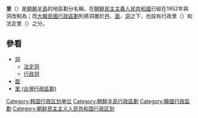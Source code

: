 {{about|朝鮮半島的行政區劃|中華民國（台灣）的同名行政區劃|村里}}
{{Unreferenced|time=2022-03-29T01:17:29+00:00}}
{{Infobox Korean name
|hangul=리
|hanja=里
|rr=Ri
|mr=Ri
}}
'''里'''（{{lang-ko|리}}）是[[朝鮮半島|朝鮮半島]]的地區劃分名稱，在[[朝鮮民主主義人民共和國|朝鮮民主主義人民共和國]]已經在1952年與洞改制為{{link-ko|勞動者區|로동자구}}；而[[大韓民國行政區劃|大韓民國行政區劃]]則將洞置於[[邑_(行政區劃)|邑]]、[[面_(行政區劃)|面]]、[[洞_(行政区划)|洞]]之下，也設有行政里（{{lang-ko|행정리}}）和法定里（{{lang-ko|법정리}}）之分。

== 參看 ==
* [[洞_(行政区划)|洞]]
** [[法定洞|法定洞]]
** [[行政洞|行政洞]]
* [[面_(行政區劃)|面]]
*[[里_(台灣行政區劃)|里 (台灣行政區劃)]]

{{korea-stub}}

[[Category:韩国行政区划单位|Category:韩国行政区划单位]]
[[Category:朝鮮半島行政區劃|Category:朝鮮半島行政區劃]]
[[Category:韓國行政區劃|Category:韓國行政區劃]]
[[Category:朝鲜民主主义人民共和国行政区划|Category:朝鲜民主主义人民共和国行政区划]]